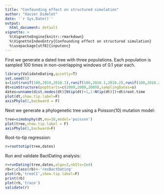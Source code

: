 ```yaml
---
title: "Confounding effect on structured simulation"
author: "Xavier Didelot"
date: '`r Sys.Date()`'
output:
  html_document: default
vignette: >
  %\VignetteEngine{knitr::rmarkdown}
  %\VignetteIndexEntry{Confounding effect on structured simulation}
  %\usepackage[utf8]{inputenc}
---
```


First we generate a dated tree with three populations. Each population is sampled 100 times in non-overlapping windows of 0.1 year each.

```r
library(ValidateDating,quietly=T)
set.seed(5)
s=list(runif(100,2010,2010.1),runif(100,2010.1,2010.2),runif(100,2010.2,2010.3))
dt=simStructure(popStarts=c(2009,2009,2009),samplingDates=s)
dates=unname(dist.nodes(dt)[Ntip(dt)+1,1:Ntip(dt)])+dt$root.time
plot(dt,show.tip.label=F)
axisPhylo(1,backward = F)
```

Next we generate a phylogenetic tree using a Poisson(10) mutation model:
```r
tree=simobsphy(dt,mu=10,model='poisson')
plot(tree,show.tip.label = F)
axisPhylo(1,backward=F)
```
Root-to-tip regression:
```r
r=roottotip(tree,dates)
```

Run and validate BactDating analysis:
```r
r=runDating(tree,dates,algo=3,nbIts=2e4)
rb=r;class(rb)<-'resBactDating'
plot(rb,'treeCI',show.tip.label=F)
print(rb)
plot(rb,'trace')
validate(r)
```
